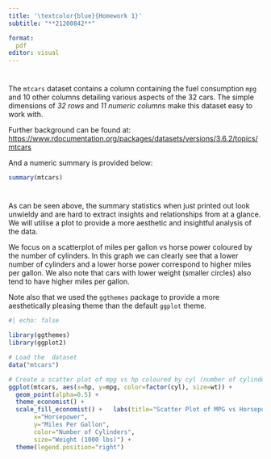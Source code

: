 ```yaml
---
title: '\textcolor{blue}{Homework 1}'
subtitle: "**21200842**"

format: 
  pdf
editor: visual
---
```


# \textcolor{blue}{Dataset}

The `mtcars` dataset contains a column containing the fuel consumption `mpg` and 10 other columns detailing various aspects of the 32 cars. The simple dimensions of *32 rows* and *11 numeric columns* make this dataset easy to work with.

Further background can be found at: <https://www.rdocumentation.org/packages/datasets/versions/3.6.2/topics/mtcars>

And a numeric summary is provided below:

```r
summary(mtcars)
```

# \textcolor{blue}{Plot}

As can be seen above, the summary statistics when just printed out look unwieldy and are hard to extract insights and relationships from at a glance. We will utilise a plot to provide a more aesthetic and insightful analysis of the data.

We focus on a scatterplot of miles per gallon vs horse power coloured by the number of cylinders. In this graph we can clearly see that a lower number of cylinders and a lower horse power correspond to higher miles per gallon. We also note that cars with lower weight (smaller circles) also tend to have higher miles per gallon.

Note also that we used the `ggthemes` package to provide a more aesthetically pleasing theme than the default `ggplot` theme.

```r
#| echo: false

library(ggthemes)
library(ggplot2)

# Load the  dataset
data("mtcars")

# Create a scatter plot of mpg vs hp coloured by cyl (number of cylinders) and sized by wt (weight)
ggplot(mtcars, aes(x=hp, y=mpg, color=factor(cyl), size=wt)) +
  geom_point(alpha=0.5) +
  theme_economist() +
  scale_fill_economist() +   labs(title="Scatter Plot of MPG vs Horsepower",
       x="Horsepower",
       y="Miles Per Gallon",
       color="Number of Cylinders",
       size="Weight (1000 lbs)") +
  theme(legend.position="right")
```
